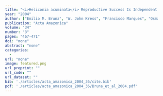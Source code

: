 ```yaml
---
title: "<i>Heliconia acuminata</i> Reproductive Success Is Independent of Local Floral Density"
year: "2004"
author: ["Emilio M. Bruna", "W. John Kress", "Francisco Marques", "Osmaildo Ferreira da Silva"]
publication: "Acta Amazonica"
volume: "34"
number: "3"
pages: "467-471"
doi: "none"
abstract: "none"
categories: 
  - 
url: "none"
image: featured.png
url_preprint: ""
url_code: ""
url_dataset: ""
bib: './articles/acta_amazonica_2004_36/cite.bib'
pdf: './articles/acta_amazonica_2004_36/Bruna_et_al_2004.pdf'
---
```

